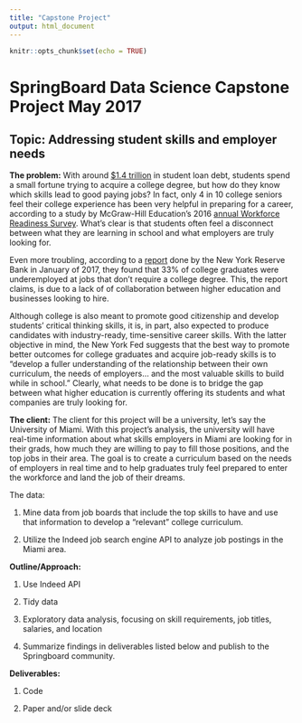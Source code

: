 ```yaml
---
title: "Capstone Project"
output: html_document
---
```


```r
knitr::opts_chunk$set(echo = TRUE)
```

# SpringBoard Data Science Capstone Project May 2017

## Topic: Addressing student skills and employer needs

**The problem:** With around [$1.4 trillion](https://studentloanhero.com/student-loan-debt-statistics/) in student loan debt, students spend a small fortune trying to acquire a college degree, but how do they know which skills lead to good paying jobs? In fact, only 4 in 10 college seniors feel their college experience has been very helpful in preparing for a career, according to a study by McGraw-Hill Education’s 2016 [annual Workforce Readiness Survey](http://www.multivu.com/players/English/7782351-mcgraw-hill-education-survey/). What's clear is that students often feel a disconnect between what they are learning in school and what employers are truly looking for.

Even more troubling, according to a [report](https://www.newyorkfed.org/medialibrary/media/research/current_issues/ci20-1.pdf) done by the New York Reserve Bank in January of 2017, they found that 33% of college graduates were underemployed at jobs that don't require a college degree. This, the report claims, is due to a lack of of collaboration between higher education and businesses looking to hire. 

Although college is also meant to promote good citizenship and develop students' critical thinking skills, it is, in part, also expected to produce candidates with industry-ready, time-sensitive career skills. With the latter objective in mind, the New York Fed suggests that the best way to promote better outcomes for college graduates and acquire job-ready skills is to "develop a fuller understanding of the relationship between their own curriculum, the needs of employers... and the most valuable skills to build while in school." Clearly, what needs to be done is to bridge the gap between what higher education is currently offering its students and what companies are truly looking for.

**The client:** The client for this project will be a university, let's say the University of Miami. With this project's analysis, the university will have real-time information about what skills employers in Miami are looking for in their grads, how much they are willing to pay to fill those positions, and the top jobs in their area. The goal is to create a curriculum based on the needs of employers in real time and to help graduates truly feel prepared to enter the workforce and land the job of their dreams.

The data:


1. Mine data from job boards that include the top skills to have and use that information to develop a "relevant" college curriculum.


2. Utilize the Indeed job search engine API to analyze job postings in the Miami area.

**Outline/Approach:**

1. Use Indeed API

2. Tidy data

3. Exploratory data analysis, focusing on skill requirements, job titles, salaries, and location

4. Summarize findings in deliverables listed below and publish to the Springboard community.

**Deliverables:**

1. Code

2. Paper and/or slide deck